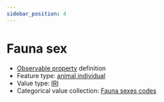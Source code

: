```yaml
---
sidebar_position: 4
---
```



# Fauna sex

- [Observable property](/viewers/dawe-vocabs?uri=https://linked.data.gov.au/def/test/dawe-cv/10850a49-ae4d-4c88-908e-181e80256a05) definition
- Feature type: [animal individual](http://linked.data.gov.au/def/tern-cv/ecb855ed-50e1-4299-8491-861759ef40b7)
- Value type: [IRI](https://w3id.org/tern/ontologies/tern/IRI)
- Categorical value collection: [Fauna sexes codes](/viewers/dawe-vocabs?uri=https://linked.data.gov.au/def/test/dawe-cv/93edbe2b-2059-4d8b-a0a0-0f0c3bdc995c)

<Example protocolModule="targeted-survey-fauna-protocol-passive" observableProperty="https://linked.data.gov.au/def/test/dawe-cv/10850a49-ae4d-4c88-908e-181e80256a05" />
